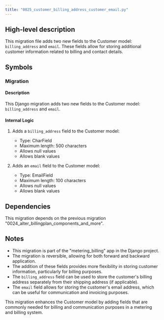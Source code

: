 ```yaml
---
title: "0025_customer_billing_address_customer_email.py"
---
```


## High-level description
This migration file adds two new fields to the Customer model: `billing_address` and `email`. These fields allow for storing additional customer information related to billing and contact details.

## Symbols

### Migration
#### Description
This Django migration adds two new fields to the Customer model: `billing_address` and `email`.

#### Internal Logic
1. Adds a `billing_address` field to the Customer model:
   - Type: CharField
   - Maximum length: 500 characters
   - Allows null values
   - Allows blank values

2. Adds an `email` field to the Customer model:
   - Type: EmailField
   - Maximum length: 100 characters
   - Allows null values
   - Allows blank values

## Dependencies
This migration depends on the previous migration "0024_alter_billingplan_components_and_more".

## Notes
- This migration is part of the "metering_billing" app in the Django project.
- The migration is reversible, allowing for both forward and backward application.
- The addition of these fields provides more flexibility in storing customer information, particularly for billing purposes.
- The `billing_address` field can be used to store the customer's billing address separately from their shipping address (if applicable).
- The `email` field allows for storing the customer's email address, which can be useful for communication and invoicing purposes.

This migration enhances the Customer model by adding fields that are commonly needed for billing and communication purposes in a metering and billing system.